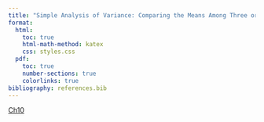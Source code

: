 ```yaml
---
title: "Simple Analysis of Variance: Comparing the Means Among Three or More Sets of Data"
format:
  html:
    toc: true
    html-math-method: katex
    css: styles.css
  pdf:
    toc: true
    number-sections: true
    colorlinks: true
bibliography: references.bib
---
```


[Ch10](https://bit.ly/3H5aF6U)
